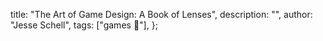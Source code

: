   title: "The Art of Game Design: A Book of Lenses",
  description: "",
  author: "Jesse Schell",
  tags: ["games 🎲"],
};
